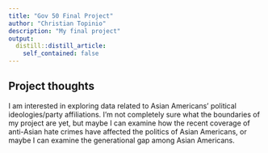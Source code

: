 ```yaml
---
title: "Gov 50 Final Project"
author: "Christian Topinio"
description: "My final project"
output:
  distill::distill_article:
    self_contained: false
---
```




## Project thoughts

I am interested in exploring data related to Asian Americans' political ideologies/party affiliations. I'm not completely sure what the boundaries of my project are yet, but maybe I can examine how the recent coverage of anti-Asian hate crimes have affected the politics of Asian Americans, or maybe I can examine the generational gap among Asian Americans.